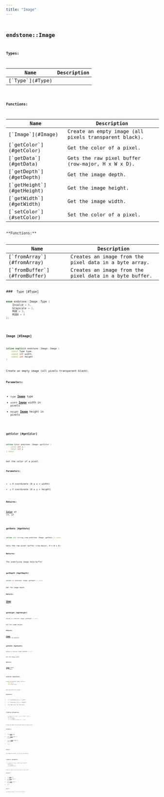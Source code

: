 ```yaml
---
title: "Image"
---
```


## <code className="doc-symbol doc-symbol-class"/> endstone::Image







**Types:**

<table>
<thead>
   <tr>
      <th>Name</th>
      <th>Description</th>
   </tr>
</thead>
<tbody>
<tr key="classendstone_1_1_image_1ab90b74144efbc447609b079e7089dd3b">
    <td>[`Type`](#Type)</td>
    <td></td>
</tr>
</tbody>
</table>









**Functions:**

<table>
<thead>
   <tr>
      <th>Name</th>
      <th>Description</th>
   </tr>
</thead>
<tbody>
<tr key="classendstone_1_1_image_1a312c38a53a5e27f6b10c4d0e62f1f630">
    <td>[`Image`](#Image)</td>
    <td>Create an empty image (all pixels transparent black).</td>
</tr>
<tr key="classendstone_1_1_image_1a58311542846d5ed447a69f2c17d06d6c">
    <td>[`getColor`](#getColor)</td>
    <td>Get the color of a pixel.</td>
</tr>
<tr key="classendstone_1_1_image_1a11876f62967de8de031c79aee31cc3a6">
    <td>[`getData`](#getData)</td>
    <td>Gets the raw pixel buffer (row-major, H x W x D).</td>
</tr>
<tr key="classendstone_1_1_image_1ac87dac3e15a668005e46fc9e31c82d65">
    <td>[`getDepth`](#getDepth)</td>
    <td>Get the image depth.</td>
</tr>
<tr key="classendstone_1_1_image_1a1a37e02cab2cd6c3e80c9b50b2ec8c93">
    <td>[`getHeight`](#getHeight)</td>
    <td>Get the image height.</td>
</tr>
<tr key="classendstone_1_1_image_1ab592f7b0673fc9dcbaf9e9ebfcc1a76b">
    <td>[`getWidth`](#getWidth)</td>
    <td>Get the image width.</td>
</tr>
<tr key="classendstone_1_1_image_1a3345e47562e1f00eaf6d3e944517f60f">
    <td>[`setColor`](#setColor)</td>
    <td>Set the color of a pixel.</td>
</tr>
</tbody>
</table>
**Functions:**

<table>
<thead>
   <tr>
      <th>Name</th>
      <th>Description</th>
   </tr>
</thead>
<tbody>
<tr key="classendstone_1_1_image_1a3a1c8f43ddaa26480349a1bb1e13132f">
    <td>[`fromArray`](#fromArray)</td>
    <td>Creates an image from the pixel data in a byte array.</td>
</tr>
<tr key="classendstone_1_1_image_1a34842adf667ed77decdc8a3de25d4367">
    <td>[`fromBuffer`](#fromBuffer)</td>
    <td>Creates an image from the pixel data in a byte buffer.</td>
</tr>
</tbody>
</table>
### <code className="doc-symbol doc-symbol-enum"/> Type [#Type]

```cpp
enum endstone::Image::Type {
    Invalid = 0,
    Grayscale = 1,
    RGB = 3,
    RGBA = 4
};
```
### <code className="doc-symbol doc-symbol-function"/> Image [#Image]

```cpp
inline explicit endstone::Image::Image (
    const Type type,
    const int width,
    const int height
) 
```

Create an empty image (all pixels transparent black).





**Parameters:**


* `type` [**Image**](classendstone_1_1_image.md) type 
* `width` [**Image**](classendstone_1_1_image.md) width in pixels 
* `height` [**Image**](classendstone_1_1_image.md) height in pixels 




        
### <code className="doc-symbol doc-symbol-function"/> getColor [#getColor]

```cpp
inline Color endstone::Image::getColor (
    const int x,
    const int y
) const
```

Get the color of a pixel.





**Parameters:**


* `x` X coordinate (0 ≤ x &lt; width) 
* `y` Y coordinate (0 ≤ y &lt; height)



**Returns:**

[**Color**](classendstone_1_1_color.md) at (x, y) 





        
### <code className="doc-symbol doc-symbol-function"/> getData [#getData]

```cpp
inline std::string_view endstone::Image::getData () const
```

Gets the raw pixel buffer (row-major, H x W x D).





**Returns:**

The underlying image data buffer 





        
### <code className="doc-symbol doc-symbol-function"/> getDepth [#getDepth]

```cpp
inline int endstone::Image::getDepth () const
```

Get the image depth.





**Returns:**

[**Image**](classendstone_1_1_image.md) depth 





        
### <code className="doc-symbol doc-symbol-function"/> getHeight [#getHeight]

```cpp
inline int endstone::Image::getHeight () const
```

Get the image height.





**Returns:**

[**Image**](classendstone_1_1_image.md) height in pixels 





        
### <code className="doc-symbol doc-symbol-function"/> getWidth [#getWidth]

```cpp
inline int endstone::Image::getWidth () const
```

Get the image width.





**Returns:**

[**Image**](classendstone_1_1_image.md) width in pixels 





        
### <code className="doc-symbol doc-symbol-function"/> setColor [#setColor]

```cpp
inline void endstone::Image::setColor (
    const int x,
    const int y,
    const Color color
) 
```

Set the color of a pixel.





**Parameters:**


* `x` X coordinate (0 ≤ x &lt; width) 
* `y` Y coordinate (0 ≤ y &lt; height) 
* `color` New color for the pixel 




        
### <code className="doc-symbol doc-symbol-function"/> fromArray [#fromArray]

```cpp
static inline Result< Image > endstone::Image::fromArray (
    Type type,
    const int width,
    const int height,
    const std::vector< unsigned char > & array
) 
```

Creates an image from the pixel data in a byte array.





**Parameters:**


* `type` [**Image**](classendstone_1_1_image.md) type 
* `width` [**Image**](classendstone_1_1_image.md) width in pixels 
* `height` [**Image**](classendstone_1_1_image.md) height in pixels 
* `array` 



**Returns:**

The image on success, or an error on failure. 





        
### <code className="doc-symbol doc-symbol-function"/> fromBuffer [#fromBuffer]

```cpp
static inline Result< Image > endstone::Image::fromBuffer (
    Type type,
    const int width,
    const int height,
    std::string_view buffer
) 
```

Creates an image from the pixel data in a byte buffer.





**Parameters:**


* `type` [**Image**](classendstone_1_1_image.md) type 
* `width` [**Image**](classendstone_1_1_image.md) width in pixels 
* `height` [**Image**](classendstone_1_1_image.md) height in pixels 
* `buffer` 



**Returns:**

The image on success, or an error on failure. 





        